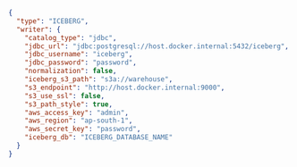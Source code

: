 ```json title="writer.json"
{
  "type": "ICEBERG",
  "writer": {
    "catalog_type": "jdbc",
    "jdbc_url": "jdbc:postgresql://host.docker.internal:5432/iceberg",
    "jdbc_username": "iceberg",
    "jdbc_password": "password",
    "normalization": false,
    "iceberg_s3_path": "s3a://warehouse",
    "s3_endpoint": "http://host.docker.internal:9000",
    "s3_use_ssl": false,
    "s3_path_style": true,
    "aws_access_key": "admin",
    "aws_region": "ap-south-1",
    "aws_secret_key": "password",
    "iceberg_db": "ICEBERG_DATABASE_NAME"
  }
}
```